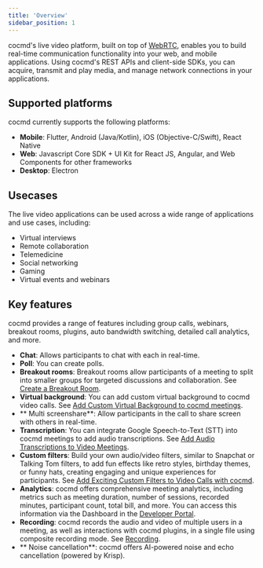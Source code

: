 ```yaml
---
title: 'Overview'
sidebar_position: 1
---
```


cocmd's live video platform, built on top of [WebRTC](https://cocmd.ai/blog/webrtc/), enables you to build real-time communication functionality into your web, and mobile applications. Using cocmd's REST APIs and client-side SDKs, you can acquire, transmit and play media, and manage network connections in your applications.

## Supported platforms

cocmd currently supports the following platforms:

- **Mobile**: Flutter, Android (Java/Kotlin), iOS (Objective-C/Swift), React Native
- **Web**: Javascript Core SDK + UI Kit for React JS, Angular, and Web Components for other frameworks
- **Desktop**: Electron

## Usecases

The live video applications can be used across a wide range of applications and use cases, including:

- Virtual interviews
- Remote collaboration
- Telemedicine
- Social networking
- Gaming
- Virtual events and webinars

## Key features

cocmd provides a range of features including group calls, webinars, breakout rooms, plugins, auto bandwidth switching, detailed call analytics, and more.

- **Chat**: Allows participants to chat with each in real-time.
- **Poll**: You can create polls.
- **Breakout rooms**: Breakout rooms allow participants of a meeting to split into smaller groups for targeted discussions and collaboration. See [Create a Breakout Room](/guides/capabilities/breakoutroom/create-breakout-rooms).
- **Virtual background**: You can add custom virtual background to cocmd video calls. See [Add Custom Virtual Background to cocmd meetings](/guides/capabilities/customization/add-virtual-background).
- ** Multi screenshare**: Allow participants in the call to share screen with others in real-time.
- **Transcription**: You can integrate Google Speech-to-Text (STT) into cocmd meetings to add audio transcriptions. See [Add Audio Transcriptions to Video Meetings](https://cocmd.ai/blog/audio-transcriptions-video-meeting/).
- **Custom filters**: Build your own audio/video filters, similar to Snapchat or Talking Tom filters, to add fun effects like retro styles, birthday themes, or funny hats, creating engaging and unique experiences for participants. See [Add Exciting Custom Filters to Video Calls with cocmd](https://cocmd.ai/blog/streams-blog/).
- **Analytics**: cocmd offers comprehensive meeting analytics, including metrics such as meeting duration, number of sessions, recorded minutes, participant count, total bill, and more. You can access this information via the Dashboard in the [Developer Portal](https://dev.cocmd.ai/dashboard).
- **Recording**: cocmd records the audio and video of multiple users in a meeting, as well as interactions with cocmd plugins, in a single file using composite recording mode. See [Recording](/guides/capabilities/recording).
- ** Noise cancellation**: cocmd offers AI-powered noise and echo cancellation (powered by Krisp).
